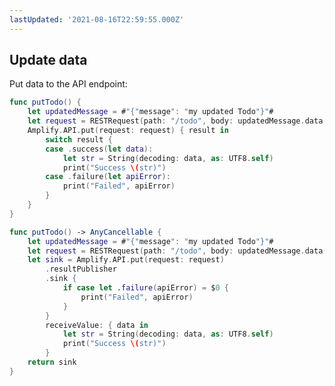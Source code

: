 ```yaml
---
lastUpdated: '2021-08-16T22:59:55.000Z'
---
```

## Update data

Put data to the API endpoint:

<BlockSwitcher>

<Block name="Listener (iOS 11+)">

```swift
func putTodo() {
    let updatedMessage = #"{"message": "my updated Todo"}"#
    let request = RESTRequest(path: "/todo", body: updatedMessage.data(using: .utf8))
    Amplify.API.put(request: request) { result in
        switch result {
        case .success(let data):
            let str = String(decoding: data, as: UTF8.self)
            print("Success \(str)")
        case .failure(let apiError):
            print("Failed", apiError)
        }
    }
}
```

</Block>

<Block name="Combine (iOS 13+)">

```swift
func putTodo() -> AnyCancellable {
    let updatedMessage = #"{"message": "my updated Todo"}"#
    let request = RESTRequest(path: "/todo", body: updatedMessage.data(using: .utf8))
    let sink = Amplify.API.put(request: request)
        .resultPublisher
        .sink {
            if case let .failure(apiError) = $0 {
                print("Failed", apiError)
            }
        }
        receiveValue: { data in
            let str = String(decoding: data, as: UTF8.self)
            print("Success \(str)")
        }
    return sink
}
```

</Block>

</BlockSwitcher>
